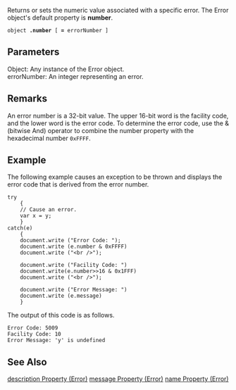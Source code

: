 Returns or sets the numeric value associated with a specific error. The Error object's default property is '''number'''.

 object '''.number''' [ '''= ''' errorNumber ]
==Parameters==
; Object: Any instance of the Error object.
; errorNumber: An integer representing an error.

==Remarks==
An error number is a 32-bit value. The upper 16-bit word is the facility code, and the lower word is the error code. To determine the error code, use the &amp; (bitwise And) operator to combine the number property with the hexadecimal number <code>0xFFFF</code>.


==Example==
The following example causes an exception to be thrown and displays the error code that is derived from the error number.

 try
     {
     // Cause an error.
     var x = y;
     }
 catch(e)
     {
     document.write ("Error Code: ");
     document.write (e.number &amp; 0xFFFF)
     document.write ("&lt;br /&gt;");
     
     document.write ("Facility Code: ")
     document.write(e.number&gt;&gt;16 &amp; 0x1FFF)
     document.write ("&lt;br /&gt;");
  
     document.write ("Error Message: ")
     document.write (e.message)
     }
The output of this code is as follows.

 Error Code: 5009
 Facility Code: 10
 Error Message: 'y' is undefined

==See Also==

              

              

              
[[javascript/Error/description|description Property (Error)]]
[[javascript/Error/message|message Property (Error)]]
[[javascript/Error/name|name Property (Error)]]

